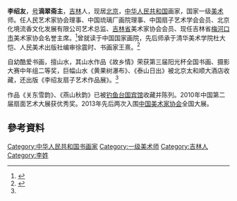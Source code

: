 {{blpsources|time=2018-09-11T00:02:18+00:00}}
{{citation style|time=2018-09-11T00:02:18+00:00}}
'''李绍友'''{{BD|1962年||||catIdx=L李}}，[[号|号]]'''滴翠斋主'''，[[吉林|吉林]]人，现居[[北京|北京]]，[[中华人民共和国|中华人民共和国]]画家，国家一级[[美术|美术]]师。任人民艺术家协会理事、中国琉璃厂画院理事、中国扇子艺术学会会员、北京化境流香文化发展有限公司艺术总监、[[吉林省|吉林省]]美术家协会会员、现任吉林省[[梅河口市|梅河口市]]美术家协会名誉主席。<ref>{{cite web|url=http://msb.zjol.com.cn/html/2012-12/01/content_1883378.htm?div=-1|title=美术报|website=msb.zjol.com.cn|access-date=2014-11-06|archive-date=2016-03-04|archive-url=https://web.archive.org/web/20160304102341/http://msb.zjol.com.cn/html/2012-12/01/content_1883378.htm?div=-1|dead-url=no}}</ref>曾就读于中国国家画院，先后师承于清华美术学院杜大恺、人民美术出版社编审徐震时、书画家王熹。<ref name="#1">{{Cite web |url=http://www.ccndnet.com/Browse/MainPage2.asp?id=112&rwbm=3196&Name=%C0%EE%C9%DC%D3%D1&Email= |title=存档副本 |accessdate=2014-11-04 |archive-date=2016-03-04 |archive-url=https://web.archive.org/web/20160304062755/http://www.ccndnet.com/Browse/MainPage2.asp?id=112&rwbm=3196&Name=%C0%EE%C9%DC%D3%D1&Email= |dead-url=yes }}</ref>
    
自幼酷爱书画，擅山水，其山水作品《故乡情》荣获第三届阳光杯全国书画、摄影大赛中年组二等奖，巨幅山水《黄果树瀑布》、《泰山日出》被北京太和顺大酒店收藏，还出版《李绍友扇子艺术作品展》。<ref name="#1"/>
    
作品《关东雪韵》、《燕山秋韵》已被[[钓鱼台国宾馆|钓鱼台国宾馆]]收藏并陈列。2010年中国第二届扇面艺术大展获优秀奖。2013年先后两次入围[[中国美术家协会|中国美术家协会]]全国大展。

== 參考資料 ==
{{reflist}}

[[Category:中华人民共和国书画家|Category:中华人民共和国书画家]]
[[Category:一级美术师|Category:一级美术师]]
[[Category:吉林人|Category:吉林人]]
[[Category:李姓|Category:李姓]]